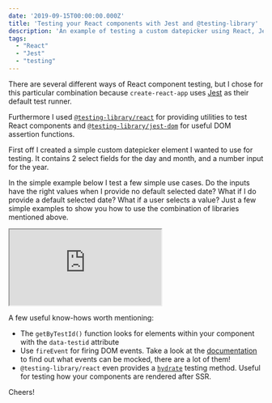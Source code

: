 ```yaml
---
date: '2019-09-15T00:00:00.000Z'
title: 'Testing your React components with Jest and @testing-library'
description: 'An example of testing a custom datepicker using React, Jest and @testing-library'
tags:
  - "React"
  - "Jest"
  - "testing"
---
```


There are several different ways of React component testing, but I chose for this particular combination because `create-react-app` uses <a href="https://www.npmjs.com/package/jest" target="_blank" rel="noopener noreferrer">Jest</a> as their default test runner.

Furthermore I used <a href="https://www.npmjs.com/package/@testing-library/react" target="_blank" rel="noopener noreferrer">`@testing-library/react`</a> for providing utilities to test React components and <a href="https://www.npmjs.com/package/@testing-library/jest-dom" target="_blank" rel="noopener noreferrer">`@testing-library/jest-dom`</a> for useful DOM assertion functions. 

First off I created a simple custom datepicker element I wanted to use for testing. It contains 2 select fields for the day and month, and a number input for the year. 

In the simple example below I test a few simple use cases. Do the inputs have the right values when I provide no default selected date? What if I do provide a default selected date? What if a user selects a value? Just a few simple examples to show you how to use the combination of libraries mentioned above. 

<iframe src="https://codesandbox.io/embed/component-testing-c3rvs?fontsize=14&module=%2Fsrc%2FDatepicker.test.tsx&view=editor" title="component-testing" allow="geolocation; microphone; camera; midi; vr; accelerometer; gyroscope; payment; ambient-light-sensor; encrypted-media; usb" style={{ width: '100%', height: '500px', border: 0, borderRadius: '4px', overflow: 'hidden' }} sandbox="allow-modals allow-forms allow-popups allow-scripts allow-same-origin"></iframe>

A few useful know-hows worth mentioning:
- The `getByTestId()` function looks for elements within your component with the `data-testid` attribute 
- Use `fireEvent` for firing DOM events. Take a look at the <a href="https://testing-library.com/docs/dom-testing-library/api-events#fireevent-eventname" target="_blank" rel="noopener noreferrer">documentation</a> to find out what events can be mocked, there are a lot of them!
- `@testing-library/react` even provides a <a href="https://testing-library.com/docs/react-testing-library/api#hydrate" target="_blank" rel="noopener noreferrer">`hydrate`</a> testing method. Useful for testing how your components are rendered after SSR.

Cheers!